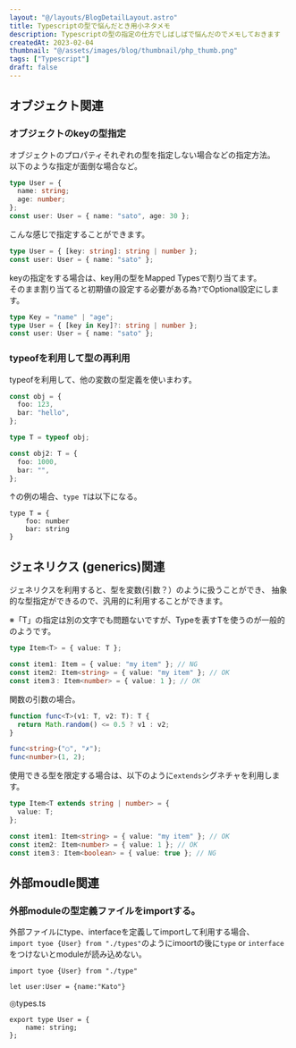 ```yaml
---
layout: "@/layouts/BlogDetailLayout.astro"
title: Typescriptの型で悩んだとき用小ネタメモ
description: Typescriptの型の指定の仕方でしばしばで悩んだのでメモしておきます
createdAt: 2023-02-04
thumbnail: "@/assets/images/blog/thumbnail/php_thumb.png"
tags: ["Typescript"]
draft: false
---
```


## オブジェクト関連

### オブジェクトのkeyの型指定

オブジェクトのプロパティそれぞれの型を指定しない場合などの指定方法。  
以下のような指定が面倒な場合など。

```typescript
type User = {
  name: string;
  age: number;
};
const user: User = { name: "sato", age: 30 };
```

こんな感じで指定することができます。

```typescript
type User = { [key: string]: string | number };
const user: User = { name: "sato" };
```

keyの指定をする場合は、key用の型をMapped Typesで割り当てます。  
そのまま割り当てると初期値の設定する必要がある為`?`でOptional設定にします。

```typescript
type Key = "name" | "age";
type User = { [key in Key]?: string | number };
const user: User = { name: "sato" };
```

### typeofを利用して型の再利用

typeofを利用して、他の変数の型定義を使いまわす。

```typescript
const obj = {
  foo: 123,
  bar: "hello",
};

type T = typeof obj;

const obj2: T = {
  foo: 1000,
  bar: "",
};
```

↑の例の場合、`type T`は以下になる。

```
type T = {
    foo: number
    bar: string
}
```

## ジェネリクス (generics)関連

ジェネリクスを利用すると、型を変数(引数？）のように扱うことができ、
抽象的な型指定ができるので、汎用的に利用することができます。

※「T」の指定は別の文字でも問題ないですが、Typeを表すTを使うのが一般的のようです。

```typescript
type Item<T> = { value: T };

const item1: Item = { value: "my item" }; // NG
const item2: Item<string> = { value: "my item" }; // OK
const item３: Item<number> = { value: 1 }; // OK
```

関数の引数の場合。

```typescript
function func<T>(v1: T, v2: T): T {
  return Math.random() <= 0.5 ? v1 : v2;
}

func<string>("○", "✗");
func<number>(1, 2);
```

使用できる型を限定する場合は、以下のように`extends`シグネチャを利用します。

```typescript
type Item<T extends string | number> = {
  value: T;
};

const item1: Item<string> = { value: "my item" }; // OK
const item2: Item<number> = { value: 1 }; // OK
const item３: Item<boolean> = { value: true }; // NG
```

## 外部moudle関連

### 外部moduleの型定義ファイルをimportする。

外部ファイルにtype、interfaceを定義してimportして利用する場合、  
`import tyoe {User} from "./types"`のようにimoortの後に`type` or `interface`をつけないとmoduleが読み込めない。

```
import tyoe {User} from "./type"

let user:User = {name:"Kato"}
```

◎types.ts

```
export type User = {
    name: string;
};
```
